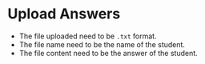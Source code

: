 # Upload Answers

- The file uploaded need to be `.txt` format.
- The file name need to be the name of the student.
- The file content need to be the answer of the student.

